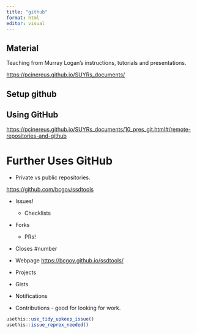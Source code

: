 ```yaml
---
title: "github"
format: html
editor: visual
---
```


## Material

Teaching from Murray Logan's instructions, tutorials and presentations.

<https://pcinereus.github.io/SUYRs_documents/>

## Setup github

## Using GitHub

<https://pcinereus.github.io/SUYRs_documents/10_pres_git.html#/remote-repositories-and-github>

# Further Uses GitHub

- Private vs public repositories.

<https://github.com/bcgov/ssdtools>

- Issues!
  - Checklists 
- Forks

  - PRs!
- Closes #number
- Webpage <https://bcgov.github.io/ssdtools/>
- Projects

- Gists
- Notifications
- Contributions - good for looking for work.

```r
usethis::use_tidy_upkeep_issue()
usethis::issue_reprex_needed()
```